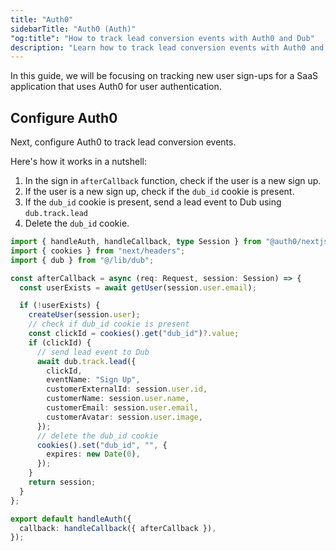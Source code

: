 ```yaml
---
title: "Auth0"
sidebarTitle: "Auth0 (Auth)"
"og:title": "How to track lead conversion events with Auth0 and Dub"
description: "Learn how to track lead conversion events with Auth0 and Dub"
---
```



<LeadsIntro />

In this guide, we will be focusing on tracking new user sign-ups for a SaaS application that uses Auth0 for user authentication.

<ConversionTrackingPrerequisites />

## Configure Auth0

Next, configure Auth0 to track lead conversion events.

Here's how it works in a nutshell:

1. In the sign in `afterCallback` function, check if the user is a new sign up.
2. If the user is a new sign up, check if the `dub_id` cookie is present.
3. If the `dub_id` cookie is present, send a lead event to Dub using `dub.track.lead`
4. Delete the `dub_id` cookie.

```typescript app/api/auth/[auth0]/route.js
import { handleAuth, handleCallback, type Session } from "@auth0/nextjs-auth0";
import { cookies } from "next/headers";
import { dub } from "@/lib/dub";

const afterCallback = async (req: Request, session: Session) => {
  const userExists = await getUser(session.user.email);

  if (!userExists) {
    createUser(session.user);
    // check if dub_id cookie is present
    const clickId = cookies().get("dub_id")?.value;
    if (clickId) {
      // send lead event to Dub
      await dub.track.lead({
        clickId,
        eventName: "Sign Up",
        customerExternalId: session.user.id,
        customerName: session.user.name,
        customerEmail: session.user.email,
        customerAvatar: session.user.image,
      });
      // delete the dub_id cookie
      cookies().set("dub_id", "", {
        expires: new Date(0),
      });
    }
    return session;
  }
};

export default handleAuth({
  callback: handleCallback({ afterCallback }),
});
```

<LeadsAttributes />

<LeadsOutro />
